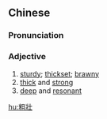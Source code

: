 {{also|粗壮}}
==Chinese==
{{zh-forms|s=粗壮}}

===Pronunciation===
{{zh-pron
|m=cūzhuàng
|c=cou1 zong3
|cat=a
}}

===Adjective===
{{zh-adj}}

# [[sturdy]]; [[thickset]]; [[brawny]]
# [[thick]] and [[strong]]
# [[deep]] and [[resonant]]

[[hu:粗壯]]